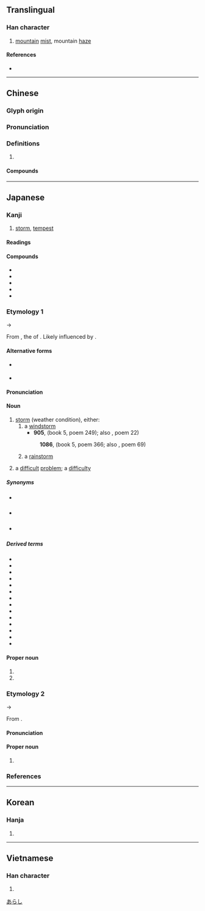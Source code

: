 {{also|岚}}
{{character info/new}}
==Translingual==

===Han character===
{{Han char|rn=46|rad=山|as=09|sn=12|four=22217|canj=UHNI|ids=⿱山風}}

# [[mountain]] [[mist]], mountain [[haze]]

====References====
* {{Han ref|kx=0316.250|dkj=08289|dj=0617.040|hdz=10788.090|uh=5D50|ud=23888|bh=B450|bd=46160}}

----

==Chinese==
{{zh-forms|s=岚}}

===Glyph origin===
{{Han etym}}

===Pronunciation===
{{zh-pron
|m=lán
|m-s=
|c=laam4
|c-t=
|g=
|h=pfs=
|j=
|md=
|mn=lâm
|mn-t=
|w=
|x=
|mc=y
|oc=y
|cat=n
}}

===Definitions===
{{zh-hanzi}}

# {{rfdef|zh}}

====Compounds====
{{zh-der|山嵐|嵐翠鮮明|嵐氣|煙嵐雲岫|煙嵐}}

----

==Japanese==

===Kanji===
{{ja-kanji|grade=|rs=山09}}

# [[storm]], [[tempest]]

====Readings====
{{ja-readings
|goon=らん<らん<らむ
|kanon=らん<らん<らむ
|kun=あらし-
}}

====Compounds====
{{der-top|Compounds}}
* {{ja-r|嵐気|らんき|[[mountain]] [[mist]], mountain [[air]]}}
* {{ja-r|春嵐|しゅんらん|[[spring]] storm}}
* {{ja-r|翠嵐|すいらん}}
* {{ja-r|晴嵐|せいらん|mountain [[vapor]]}}
* {{ja-r|五十嵐|^いがらし|pos=surname, other nanori readings}}
{{der-bottom}}

===Etymology 1===
{{ja-kanjitab|あらし|yomi=k}}
{{IPAchar|/arasi/}} →  {{IPAchar|/araɕi/}}

From {{m|ja|荒らし|tr=arashi||[[destroyer]]}}, the {{m|ja|連用形|tr=ren'yōkei||stem or continuative form}} of {{m|ja|荒らす|tr=arasu||[[destroy]], [[ruin]]}}. {{rfv-etymology|ja}} Likely influenced by {{m|ja|風|tr=shi||[[wind]]|pos=obsolete}}.

====Alternative forms====
* {{sense|windstorm}} {{ja-l|暴風}} {{gloss|jukujikun}}
* {{sense|rainstorm}} {{ja-l|暴風雨}} {{gloss|jukujikun}}

====Pronunciation====
{{ja-pron|あらし|acc=1|acc_ref=DJR,SMK2}}

====Noun====
{{ja-noun|あらし}}

# [[storm]] (weather condition), either:
## a [[windstorm]]
##* '''905''', ''{{w|Kokin Wakashū}}'' (book 5, poem 249); also ''{{w|Ogura Hyakunin Isshu|Hyakunin Isshu}}'', poem 22)
##*: {{ja-usex|[[吹く]]からに[[秋]]の[[草%木]]の[[萎れる|しをる]]れば[[むべ]][[山風]]を'''嵐'''と[[言う|いふ]]らむ|ふく から に あき の くさ%き の しをるれば むべ やま-かぜ を '''あらし''' と いふらむ|rom=fuku kara ni aki no kusaki no shiorureba mube yama-kaze o '''arashi''' to iuran|The plants of autumn droop and wither at its touch―that explains, of course, why a '''wind''' from the mountains has come to be called a '''storm'''.<ref>{{cite-book|1985|Helen Craig McCullough |Kokin Wakashū: The First Imperial Anthology of Japanese Poetry : with {{w|Tosa Nikki}} and Shinsen Waka|edition=illustrated, reprint|publisher=Stanford University Press|isbn=0-8047-1258-1|page=63}}</ref>|sort=あらし}}
##: '''1086''', ''{{w|Goshūi Wakashū}}'' (book 5, poem 366; also ''{{w|Ogura Hyakunin Isshu|Hyakunin Isshu}}'', poem 69)
##:: {{ja-usex|'''嵐'''吹く三%室の山の[[紅葉|もみぢ葉]]は竜%田の川の[[錦]][[なりけり]]|'''あらし''' ふく み%むろ の やま の もみぢ-ば は たつ%た のかは の にしき なり けり|rom='''arashi''' fuku Mimuro-no-yama no momiji-ba wa Tatsuta-no-kawa no nishiki nari keri|The sweeping '''stormy winds''' from Mount Mimuro weaves adorning Tatsuta river with a brocade of crimson leaves.<ref>{{cite-book|2015|Sagnik Bhattacharya|A Hundred Autumn Leaves: The Ogura Hyakunin Isshu: Translated and Annotated|publisher=Partridge Publishing|isbn=1-4828-5919-X}}</ref>|sort=あらし}}
## a [[rainstorm]]
##:{{ja-usex|'''嵐'''の神、ケラノス|'''^あらし''' の ^かみ、^ケラノス|Keranos, God of Storms}}
# {{lb|ja|figurative|sort=あらし}} a [[difficult]] [[problem]]; a [[difficulty]]
#: {{ja-usex|[[激しい]][[感情]]の'''嵐'''|はげし.い かんじょう の '''あらし'''|sort=あらし}}

=====Synonyms=====
* {{sense|windstorm}} {{ja-r|暴風|ぼうふう}}
* {{sense|windstorm}} {{ja-r|烈風|れっぷう|[[gale]]}}
* {{sense|rainstorm}} {{ja-r|暴風雨|ぼうふうう}}

=====Derived terms=====
{{der-top}}
* {{ja-r|嵐の大洋|^あらし の ^たいよう|{{w|Oceanus Procellarum}}}}
* {{ja-r|嵐の前の静けさ|あらし の まえ の しずけさ|[[calm before the storm]]}}
* {{ja-r|嵐を呼ぶ|あらし を よぶ|cause a [[commotion]]}}
* {{ja-r|青%嵐|あお%あらし|wind blowing over fresh [[verdure]]}}
* {{ja-r|宇%宙%線%嵐|う%ちゅう%せん% あらし|[[cosmic ray]] storm}}
* {{ja-r|大%嵐|おお%あらし|[[raging]] storm}}
* {{ja-r|コップの中の嵐|コップ の なか の あらし|[[storm in a teacup]], [[tempest in a teapot]]}}
* {{ja-r|砂%塵%嵐|さ%じん% あらし|[[duststorm]], [[sandstorm]]}}
* {{ja-r|小夜%嵐|さよ% あらし|[[strong]] [[nighttime]] wind}}
* {{ja-r|磁気嵐|じきあらし|[[magnetic]] storm}}
* {{ja-r|砂%嵐|すな%あらし|[[sandstorm]]}}
* {{ja-r|政界の嵐|せいかい の あらし|[[political]] storm}}
* {{ja-r|山%嵐|やま%あらし|[[mountain]] storm; judo throwing technique}}
* {{ja-r|夜%嵐|よ%あらし|[[night]] storm}}
{{der-bottom}}

====Proper noun====
{{ja-pos|proper|あらし}}

# {{given name|lang=ja|female|sort=あらし}}
# {{surname|lang=ja|sort=あらし}}

===Etymology 2===
{{ja-kanjitab|らん|yomi=o}}
{{IPAchar|/ramu/}} →  {{IPAchar|/ran/}}

From {{der|ja|ltc|sort=らん|-}} {{ltc-l|嵐}}.

====Pronunciation====
{{ja-pron|y=o|らん}}

====Proper noun====
{{ja-pos|proper|らん}}

# {{given name|lang=ja|female|sort=らん}}

===References===
<references/>

[[Category:Japanese basic words|あらし]]

----

==Korean==

===Hanja===
{{ko-hanja|hangeul=[[람]]|rv=ram|mr=ram}}

# {{defn|lang=ko|sort=山09}}

----

==Vietnamese==

===Han character===
{{vi-hantu|[[lam]]|rs=山09}}

# {{defn|lang=vi|sort=山09}}